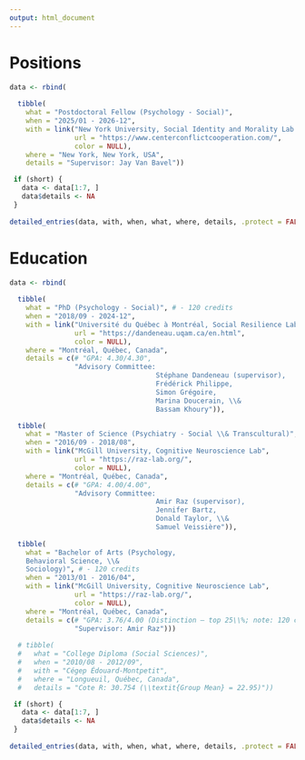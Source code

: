 ```yaml
---
output: html_document
---
```

\large

# Positions

```r
data <- rbind(
  
  tibble(
    what = "Postdoctoral Fellow (Psychology - Social)",
    when = "2025/01 - 2026-12",
    with = link("New York University, Social Identity and Morality Lab \\& Center for Conflict and Cooperation",
                url = "https://www.centerconflictcooperation.com/",
                color = NULL),
    where = "New York, New York, USA",
    details = "Supervisor: Jay Van Bavel"))

 if (short) {
   data <- data[1:7, ]
   data$details <- NA
 }
 
detailed_entries(data, with, when, what, where, details, .protect = FALSE)
```

# Education

```r
data <- rbind(
  
  tibble(
    what = "PhD (Psychology - Social)", # - 120 credits
    when = "2018/09 - 2024-12",
    with = link("Université du Québec à Montréal, Social Resilience Lab",
                url = "https://dandeneau.uqam.ca/en.html",
                color = NULL),
    where = "Montréal, Québec, Canada",
    details = c(# "GPA: 4.30/4.30",
                "Advisory Committee: 
                                    Stéphane Dandeneau (supervisor), 
                                    Frédérick Philippe,
                                    Simon Grégoire, 
                                    Marina Doucerain, \\&
                                    Bassam Khoury")), 

  tibble(
    what = "Master of Science (Psychiatry - Social \\& Transcultural)", # - 45 credits
    when = "2016/09 - 2018/08",
    with = link("McGill University, Cognitive Neuroscience Lab",
                url = "https://raz-lab.org/",
                color = NULL),
    where = "Montréal, Québec, Canada",
    details = c(# "GPA: 4.00/4.00",
                "Advisory Committee: 
                                    Amir Raz (supervisor), 
                                    Jennifer Bartz, 
                                    Donald Taylor, \\&
                                    Samuel Veissière")),
  
  tibble(
    what = "Bachelor of Arts (Psychology, 
    Behavioral Science, \\&
    Sociology)", # - 120 credits
    when = "2013/01 - 2016/04",
    with = link("McGill University, Cognitive Neuroscience Lab",
                url = "https://raz-lab.org/",
                color = NULL),
    where = "Montréal, Québec, Canada",
    details = c(# "GPA: 3.76/4.00 (Distinction – top 25\\%; note: 120 credits is equivalent to 40 classes)",
                "Supervisor: Amir Raz")))
  
  # tibble(
  #   what = "College Diploma (Social Sciences)",
  #   when = "2010/08 - 2012/09",
  #   with = "Cégep Édouard-Montpetit",
  #   where = "Longueuil, Québec, Canada",
  #   details = "Cote R: 30.754 (\\textit{Group Mean} = 22.95)"))

 if (short) {
   data <- data[1:7, ]
   data$details <- NA
 }
 
detailed_entries(data, with, when, what, where, details, .protect = FALSE)
```
